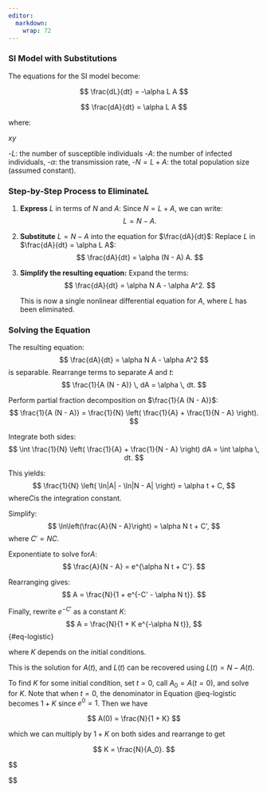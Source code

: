 ```yaml
---
editor: 
  markdown: 
    wrap: 72
---
```


### SI Model with Substitutions

The equations for the SI model become:

$$
\frac{dL}{dt} = -\alpha L A
$$

$$
\frac{dA}{dt} = \alpha L A
$$

where:

$xy$

\-$L$: the number of susceptible individuals -$A$: the number of
infected individuals, -$\alpha$: the transmission rate, -$N = L + A$:
the total population size (assumed constant).

### Step-by-Step Process to Eliminate$L$

1.  **Express** $L$ in terms of $N$ and $A$: Since $N = L + A$, we can
    write: $$
    L = N - A.
      $$

2.  **Substitute** $L = N - A$ into the equation for $\frac{dA}{dt}$:
    Replace $L$ in $\frac{dA}{dt} = \alpha L A$: $$
    \frac{dA}{dt} = \alpha (N - A) A.
      $$

3.  **Simplify the resulting equation:** Expand the terms: $$
    \frac{dA}{dt} = \alpha N A - \alpha A^2.
      $$

    This is now a single nonlinear differential equation for $A$, where
    $L$ has been eliminated.

### Solving the Equation

The resulting equation: $$
\frac{dA}{dt} = \alpha N A - \alpha A^2
$$ is separable. Rearrange terms to separate $A$ and $t$: $$
\frac{1}{A (N - A)} \, dA = \alpha \, dt.
$$

Perform partial fraction decomposition on $\frac{1}{A (N - A)}$: $$
\frac{1}{A (N - A)} = \frac{1}{N} \left( \frac{1}{A} + \frac{1}{N - A} \right).
$$

Integrate both sides: $$
\int \frac{1}{N} \left( \frac{1}{A} + \frac{1}{N - A} \right) dA = \int \alpha \, dt.
$$

This yields: $$
\frac{1}{N} \left( \ln|A| - \ln|N - A| \right) = \alpha t + C,
$$ where$C$is the integration constant.

Simplify: $$
\ln\left(\frac{A}{N - A}\right) = \alpha N t + C',
$$ where $C' =  N C$.

Exponentiate to solve for$A$: $$
\frac{A}{N - A} = e^{\alpha N t + C'}.
$$

Rearranging gives: $$
A = \frac{N}{1 + e^{-C' - \alpha N t}}.
$$

Finally, rewrite $e^{-C'}$ as a constant $K$: $$
A = \frac{N}{1 + K e^{-\alpha N t}},
$$ {#eq-logistic}

where $K$ depends on the initial conditions.

This is the solution for $A(t)$, and $L(t)$ can be recovered using
$L(t) = N - A(t)$.

To find $K$ for some initial condition, set $t=0$, call $A_0 = A(t=0)$,
and solve for $K$. Note that when $t=0$, the denominator in Equation
@eq-logistic becomes $1 + K$ since $e^0 = 1$. Then we have

$$
A(0) = \frac{N}{1 + K}
$$

which we can multiply by $1 + K$ on both sides and rearrange to get

$$
K = \frac{N}{A_0}.
$$

$$

$$
